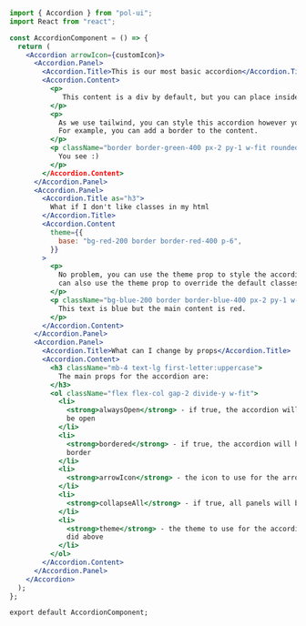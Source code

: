 ```jsx
import { Accordion } from "pol-ui";
import React from "react";

const AccordionComponent = () => {
  return (
    <Accordion arrowIcon={customIcon}>
      <Accordion.Panel>
        <Accordion.Title>This is our most basic accordion</Accordion.Title>
        <Accordion.Content>
          <p>
             This content is a div by default, but you can place inside any other component you like, for example, this <p> tag.
          </p>
          <p>
            As we use tailwind, you can style this accordion however you like.
            For example, you can add a border to the content.
          </p>
          <p className="border border-green-400 px-2 py-1 w-fit rounded-xl bg-green-200 mt-2">
            You see :)
          </p>
        </Accordion.Content>
      </Accordion.Panel>
      <Accordion.Panel>
        <Accordion.Title as="h3">
          What if I don't like classes in my html
        </Accordion.Title>
        <Accordion.Content
          theme={{
            base: "bg-red-200 border border-red-400 p-6",
          }}
        >
          <p>
            No problem, you can use the theme prop to style the accordion. You
            can also use the theme prop to override the default classes.
          </p>
          <p className="bg-blue-200 border border-blue-400 px-2 py-1 w-fit rounded-xl mt-2">
            This text is blue but the main content is red.
          </p>
        </Accordion.Content>
      </Accordion.Panel>
      <Accordion.Panel>
        <Accordion.Title>What can I change by props</Accordion.Title>
        <Accordion.Content>
          <h3 className="mb-4 text-lg first-letter:uppercase">
            The main props for the accordion are:
          </h3>
          <ol className="flex flex-col gap-2 divide-y w-fit">
            <li>
              <strong>alwaysOpen</strong> - if true, the accordion will always
              be open
            </li>
            <li>
              <strong>bordered</strong> - if true, the accordion will have a
              border
            </li>
            <li>
              <strong>arrowIcon</strong> - the icon to use for the arrow
            </li>
            <li>
              <strong>collapseAll</strong> - if true, all panels will be closed
            </li>
            <li>
              <strong>theme</strong> - the theme to use for the accordion as we
              did above
            </li>
          </ol>
        </Accordion.Content>
      </Accordion.Panel>
    </Accordion>
  );
};

export default AccordionComponent;
```
